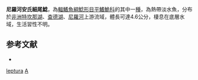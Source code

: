 {{Speciesbox
| taxon = Andersonia leptura
| binomial_authority = [[Boulenger|Boulenger]], 1900
| status = LC
| status_system = IUCN3.1
| synonyms = *''Slatinia mongallensis'', <small>Werner, 1906</small> 
*''Andersonia pellegrini'', <small>Boulenger, 1918</small> 
*''Andersonia brevior'', <small>Boulenger, 1918</small> 
}}

'''尼羅河安氏細尾鯰'''，為[[輻鰭魚綱|輻鰭魚綱]][[鯰形目|鯰形目]][[平鰭鮠科|平鰭鮠科]]的其中一[[種|種]]，為熱帶淡水魚，分布於[[非洲|非洲]][[特坎那湖|特坎那湖]]、[[查德湖|查德湖]]、[[尼羅河|尼羅河]]上游流域，體長可達4.6公分，棲息在底層水域，生活習性不明。

==参考文献==
*{{FishBase_species|genus=Andersonia|species=leptura|year=2014|month=10}}

{{魚類小作品}}

{{Taxonbar}}
[[Category:安氏細尾鯰屬|leptura]]
[[Category:1900年描述的魚類|A]]